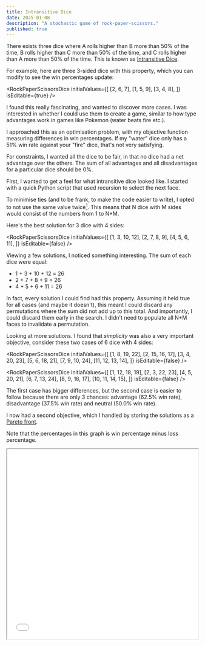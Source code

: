 ---
title: Intransitive Dice
date: 2025-01-08
description: "A stochastic game of rock-paper-scissors."
published: true
---


There exists three dice where A rolls higher than B more than 50% of the time, B rolls
higher than C more than 50% of the time, and C rolls higher than A more than 50% of the time.
This is known as [Intransitive Dice](https://en.m.wikipedia.org/wiki/Intransitive_dice).

For example, here are three 3-sided dice with this property, which you can modify to see
the win percentages update:

<RockPaperScissorsDice
  initialValues={[
    [2, 6, 7],
    [1, 5, 9],
    [3, 4, 8],
  ]}
  isEditable={true}
/>

I found this really fascinating, and wanted to discover more cases.
I was interested in whether I could use them to create a game, similar
to how type advantages work in games like Pokemon (water beats fire etc.).

I approached this as an optimisation problem, with my objective function
measuring differences in win percentages. If my "water" dice only has a 51% win rate
against your "fire" dice, that's not very satisfying.

For constraints, I wanted all the dice to be fair, in that no dice had a
net advantage over the others. The sum of all advantages and all disadvantages for
a particular dice should be 0%.

First, I wanted to get a feel for what intransitive dice looked like. I started with a
quick Python script that used recursion to select the next face.

To minimise ties (and to be frank, to make the code easier to write), I opted to not
use the same value twice[^1]. This means that N dice with M sides would consist of the
numbers from 1 to N\*M.

Here's the best solution for 3 dice with 4 sides:

<RockPaperScissorsDice
  initialValues={[
    [1, 3, 10, 12],
    [2, 7, 8, 9],
    [4, 5, 6, 11],
  ]}
  isEditable={false}
/>

Viewing a few solutions, I noticed something interesting. The sum of each dice were equal:

- 1 + 3 + 10 + 12 = 26
- 2 + 7 + 8 + 9 = 26
- 4 + 5 + 6 + 11 = 26

In fact, every solution I could find had this property. Assuming it held true for all cases
(and maybe it doesn't), this meant I could discard any permutations where the sum did not add up to this
total. And importantly, I could discard them early in the search. I didn't need to populate all
N\*M faces to invalidate a permutation.

Looking at more solutions. I found that _simplicity_ was also a very important objective, consider
these two cases of 6 dice with 4 sides:

<RockPaperScissorsDice
  initialValues={[
    [1, 8, 19, 22],
    [2, 15, 16, 17],
    [3, 4, 20, 23],
    [5, 6, 18, 21],
    [7, 9, 10, 24],
    [11, 12, 13, 14],
  ]}
  isEditable={false}
/>

<RockPaperScissorsDice
  initialValues={[
    [1, 12, 18, 19],
    [2, 3, 22, 23],
    [4, 5, 20, 21],
    [6, 7, 13, 24],
    [8, 9, 16, 17],
    [10, 11, 14, 15],
  ]}
  isEditable={false}
/>

The first case has bigger differences, but the second case is easier to follow because there are
only 3 chances: advantage (62.5% win rate), disadvantage (37.5% win rate) and neutral (50.0% win rate).

I now had a second objective, which I handled by storing the solutions as a
[Pareto front](https://en.wikipedia.org/wiki/Pareto_front).

Note that the percentages in this graph is win percentage minus loss percentage.

<iframe src="/html/pareto_8d_4s.html" width="100%" height="500px" />

I also had to spend a lot of time optimising my search algorithm, as processing was taking too long even for
small numbers of dice and faces. I migrated from Python to Rust, introduced multithreading, cached comparisons,
and used an O(M) comparison algorithm. This brought the processing time for 7 dice with 4 sides down from
5 minutes to 0.5 seconds.

My favourite case[^2], and the one I ultimately created custom dice with, is this one. It uses 6 sided dice,
has 1 neutral dice and 4 intransitive dice:

<RockPaperScissorsDice
  initialValues={[
    [1, 2, 3, 28, 29, 30],
    [4, 5, 17, 20, 21, 26],
    [6, 7, 8, 22, 23, 27],
    [9, 10, 11, 14, 24, 25],
    [12, 13, 15, 16, 18, 19],
  ]}
  isEditable={false}
/>

I also like this solution for 3 dice with 8 sides:

<RockPaperScissorsDice
  initialValues={[
    [1, 2, 3, 16, 18, 19, 20, 21],
    [4, 5, 6, 7, 9, 22, 23, 24],
    [8, 10, 11, 12, 13, 14, 15, 17],
  ]}
  isEditable={false}
/>

And 3 dice with 5 sides:

<RockPaperScissorsDice
  initialValues={[
    [1, 2, 11, 12, 14],
    [3, 4, 5, 13, 15],
    [6, 7, 8, 9, 10],
  ]}
  isEditable={false}
/>
---

[^1]:
    If I wanted to bring duplicates back, this could be a
    post-processing step where incremental values are joined together.
    For example, a dice with [1, 2, 7] could become [1, 1, 7].

[^2]:
    To increase the advantage, multiple rounds of rolling could be performed.
    The winner is whoever wins the majority of rounds.
    Applying 3 rounds to this case adjusts the win chance pleasingly
    close to 2/3.

    <RockPaperScissorsDice
      initialValues={[
        [1, 2, 3, 28, 29, 30],
        [4, 5, 17, 20, 21, 26],
        [6, 7, 8, 22, 23, 27],
        [9, 10, 11, 14, 24, 25],
        [12, 13, 15, 16, 18, 19],
      ]}
      isEditable={false}
      rounds={3}
    />
